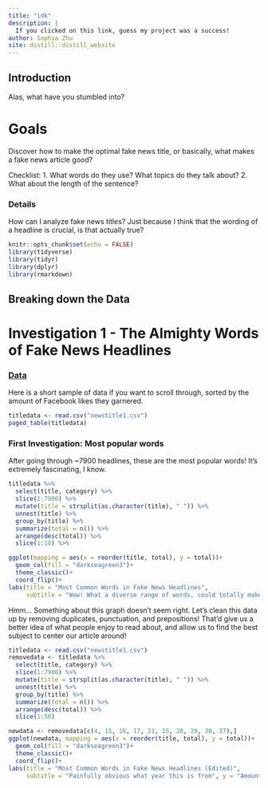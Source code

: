 ```yaml
---
title: "idk"
description: |
  If you clicked on this link, guess my project was a success!
author: Sophia Zhu
site: distill::distill_website
---
```

## Introduction
Alas, what have you stumbled into? 

# Goals 
Discover how to make the optimal fake news title, or basically, what makes a fake news article good?

Checklist:
1. What words do they use? What topics do they talk about? 
2. What about the length of the sentence? 

### Details 
How can I analyze fake news titles? 
Just because I think that the wording of a headline is crucial, is that actually true? 

```r
knitr::opts_chunk$set(echo = FALSE)
library(tidyverse)
library(tidyr)
library(dplyr)
library(rmarkdown)
```

## Breaking down the Data
# Investigation 1 - The Almighty Words of Fake News Headlines

### [Data](https://github.com/BuzzFeedNews/2018-12-fake-news-top-50)
Here is a short sample of data if you want to scroll through, sorted by the amount of Facebook likes they garnered. 

```r
titledata <- read.csv("newstitle1.csv")
paged_table(titledata)
```

### First Investigation: Most popular words
 
<div>
After going through ~7900 headlines, these are the most popular words! It's extremely fascinating, I know. 
</div>

```r
titledata %>%
  select(title, category) %>%
  slice(1:7900) %>% 
  mutate(title = strsplit(as.character(title), " ")) %>% 
  unnest(title) %>% 
  group_by(title) %>% 
  summarize(total = n()) %>% 
  arrange(desc(total)) %>% 
  slice(1:10) %>% 

ggplot(mapping = aes(x = reorder(title, total), y = total))+
  geom_col(fill = "darkseagreen3")+
  theme_classic()+
  coord_flip()+
labs(title = "Most Common Words in Fake News Headlines", 
     subtitle = "Wow! What a diverse range of words, could totally make a headline out of it!", y = "Amount of Times it has Appeared in a Headline", x = "Word", caption = "Source: BuzzFeed News")
```

Hmm... Something about this graph doesn't seem right. Let's clean this data up by removing duplicates, punctuation, and prepositions! That'd give us a better idea of what people enjoy to read about, and allow us to find the best subject to center our article around! 

```r
titledata <- read.csv("newstitle1.csv")
removedata <- titledata %>%
  select(title, category) %>%
  slice(1:7900) %>% 
  mutate(title = strsplit(as.character(title), " ")) %>% 
  unnest(title) %>% 
  group_by(title) %>% 
  summarize(total = n()) %>% 
  arrange(desc(total)) %>% 
  slice(1:50)

newdata <- removedata[c(4, 15, 16, 17, 21, 25, 28, 29, 30, 37),]
ggplot(newdata, mapping = aes(x = reorder(title, total), y = total))+
  geom_col(fill = "darkseagreen3")+
  theme_classic()+
  coord_flip()+
labs(title = "Most Common Words in Fake News Headlines (Edited)", 
     subtitle = "Painfully obvious what year this is from", y = "Amount of Times it has Appeared in a Headline", x = "Word", caption = "Source: BuzzFeed News")
```
 
